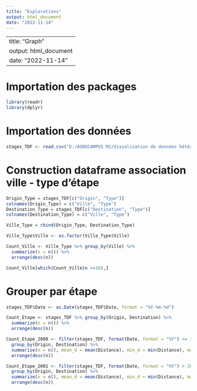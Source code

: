 ```yaml
---
title: "Explorations"
output: html_document
date: "2022-11-14"
---
```


---
title: "Graph"
output: html_document
date: "2022-11-14"
---

# Importation des packages

```r
library(readr)
library(dplyr)
```


# Importation des données 

```r
stages_TDF <- read.csv("D:/AGROCAMPUS M2/Visualisation de données hétérogènes/Projet/visualisation-tdf/stages_TDF.csv", sep = ";")
```

# Construction dataframe association ville - type d'étape

```r
Origin_Type = stages_TDF[c("Origin", "Type")]
colnames(Origin_Type) = c("Ville", "Type")
Destination_Type = stages_TDF[c("Destination", "Type")]
colnames(Destination_Type) = c("Ville", "Type")

Ville_Type = rbind(Origin_Type, Destination_Type)
```

```r
Ville_Type$Ville <- as.factor(Ville_Type$Ville)

Count_Ville <- Ville_Type %>% group_by(Ville) %>%
  summarize(n = n()) %>%
  arrange(desc(n))

Count_Ville[which(Count_Ville$n >=10),]
```

# Grouper par étape

```r
stages_TDF$Date <- as.Date(stages_TDF$Date, format = "%Y-%m-%d")

Count_Etape <- stages_TDF %>% group_by(Origin, Destination) %>%
  summarize(n = n()) %>%
  arrange(desc(n))

Count_Etape_2000 <- filter(stages_TDF, format(Date, format = "%Y") <= 2000)  %>% 
  group_by(Origin, Destination) %>%
  summarize(n = n(), mean_d = mean(Distance), min_d = min(Distance), max_d = max(Distance)) %>%
  arrange(desc(n))

Count_Etape_2001 <- filter(stages_TDF, format(Date, format = "%Y") > 2000)  %>% 
  group_by(Origin, Destination) %>%
  summarize(n = n(), mean_d = mean(Distance), min_d = min(Distance), max_d = max(Distance)) %>%
  arrange(desc(n))
```


